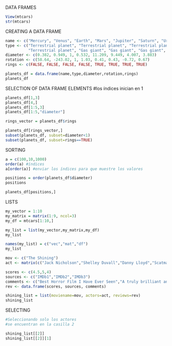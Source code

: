 DATA FRAMES

```{r}
View(mtcars)
str(mtcars)
```

CREATING A DATA FRAME

```{r}
name <- c("Mercury", "Venus", "Earth", "Mars", "Jupiter", "Saturn", "Uranus", "Neptune")
type <- c("Terrestrial planet", "Terrestrial planet", "Terrestrial planet", 
          "Terrestrial planet", "Gas giant", "Gas giant", "Gas giant", "Gas giant")
diameter <- c(0.382, 0.949, 1, 0.532, 11.209, 9.449, 4.007, 3.883)
rotation <- c(58.64, -243.02, 1, 1.03, 0.41, 0.43, -0.72, 0.67)
rings <- c(FALSE, FALSE, FALSE, FALSE, TRUE, TRUE, TRUE, TRUE)

planets_df = data.frame(name,type,diameter,rotation,rings)
planets_df

```

SELECTION OF DATA FRAME ELEMENTS
#los índices inician en 1

```{r}
planets_df[1,3]
planets_df[4,]
planets_df[1:5,3]
planets_df[1:5,"diameter"]

rings_vector = planets_df$rings

planets_df[rings_vector,]
subset(planets_df, subset=diameter<1)
subset(planets_df, subset=rings==TRUE)

```

SORTING

```{r}

a = c(100,10,1000)
order(a) #índices
a[order(a)] #enviar los índices para que muestre los valores

positions = order(planets_df$diameter)
positions

planets_df[positions,]

```

LISTS

```{r}
my_vector = 1:10
my_matrix = matrix(1:9, ncol=3)
my_df = mtcars[1:10,]

my_list = list(my_vector,my_matrix,my_df)
my_list

names(my_list) = c("vec","mat","df")
my_list

```


```{r}
mov <- c("The Shining")
act <- matrix(c("Jack Nicholson","Shelley Duvall","Danny Lloyd","Scatman Crothers","Barry Nelson"))

scores <- c(4.5,5,4)
sources <- c("IMDb1","IMDb2","IMDb3")
comments <- c("Best Horror Film I Have Ever Seen","A truly brilliant and scary film from Stanley Kubrick","A masterpiece of psychological horror")
rev <- data.frame(scores, sources, comments)

shining_list = list(moviename=mov, actors=act, reviews=rev)
shining_list


```

SELECTING

```{r}
#Seleccionando solo los actores
#se encuentran en la casilla 2

shining_list[[2]]
shining_list[[2]][1]



```






